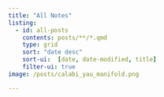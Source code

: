 ```yaml
---
title: "All Notes"
listing:
  - id: all-posts
    contents: posts/**/*.qmd
    type: grid
    sort: "date desc"
    sort-ui:  [date, date-modified, title]
    filter-ui: true
image: /posts/calabi_yau_manifold.png

---
```

